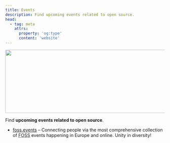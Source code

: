 ```yaml
---
title: Events
description: Find upcoming events related to open source.
head:
  - tag: meta
    attrs:
      property: 'og:type'
      content: 'website'
---
```



<Image src={banner} alt="" width="720" height="200" loading="lazy" decoding="async" />

Find **upcoming events related to open source**.

- [foss.events](https://foss.events/) – Connecting people via the most comprehensive collection of <abbr title="Free and Open-Source Software">FOSS</abbr> events happening in Europe and online. Unity in diversity!
